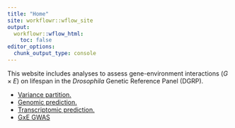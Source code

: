 ```yaml
---
title: "Home"
site: workflowr::wflow_site
output:
  workflowr::wflow_html:
    toc: false
editor_options:
  chunk_output_type: console
---
```


This website includes analyses to assess gene-environment interactions ($G \times E$) on lifespan in the *Drosophila*
Genetic Reference Panel (DGRP).

+ [Variance partition.](dgrp_lifespan_gxe_genomic_varcomps_results.html)
+ [Genomic prediction.](dgrp_lifespan_gxe_genomic_results.html)
+ [Transcriptomic prediction.](dgrp_lifespan_gxe_transcriptomic_results.html)
+ [GxE GWAS](dgrp_lifespan_gxe_gwas_gxe_results.html)